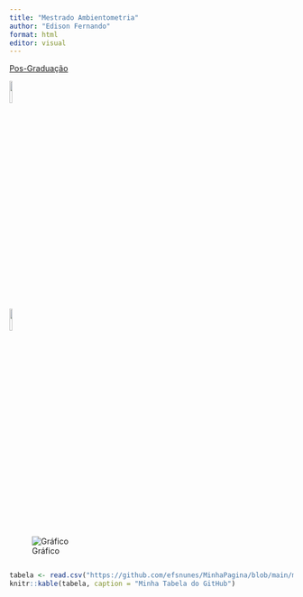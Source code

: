 ```yaml
---
title: "Mestrado Ambientometria"
author: "Edison Fernando"
format: html
editor: visual
---
```


[Pos-Graduação](https://ppgambientometria.furg.br/)

[![](https://i.pinimg.com/564x/3c/f7/94/3cf794fe42cd0b2c6d781e0e0dd6b4bb.jpg){.absolute width="10%"}](pagina3.html)

[![](https://i.pinimg.com/736x/69/f3/a1/69f3a1814bae7a531d75722d21498a77.jpg){.absolute width="10%"}](index.html)

![Gráfico](https://github.com/efsnunes/MinhaPagina/blob/main/ima_estac.png?raw=true)

```r

```

```r
tabela <- read.csv("https://github.com/efsnunes/MinhaPagina/blob/main/mostardas.csv")
knitr::kable(tabela, caption = "Minha Tabela do GitHub")
```
